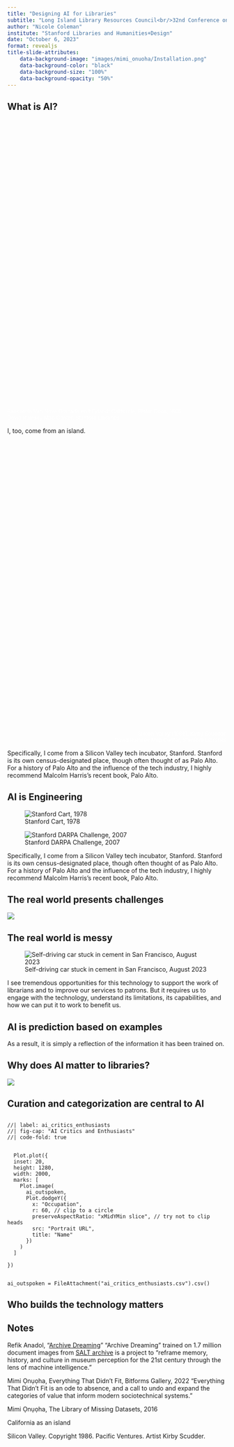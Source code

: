 ```yaml
---
title: "Designing AI for Libraries"
subtitle: "Long Island Library Resources Council<br/>32nd Conference on Libraries and the Future"
author: "Nicole Coleman"
institute: "Stanford Libraries and Humanities+Design"
date: "October 6, 2023"
format: revealjs
title-slide-attributes:
    data-background-image: "images/mimi_onuoha/Installation.png"
    data-background-color: "black"
    data-background-size: "100%"
    data-background-opacity: "50%"
---
```


## What is AI? {background-color="rgb(63,29,14)" .center}




## {background-color="black" background-image="images/stanford_libraries/GoosCalifornia1666.jpg" background-size="110%"}

::: {style="margin-top: 680px; margin-left: 0px; font-size: 12px; color: white;"}
Paskaerte Van Nova Granada en t'Eylandt California, Pieter Goos, 1666.</br>
David Rumsey Map Center, Stanford Libraries
:::
::: {.notes}
I, too, come from an island. 
:::


## {background-color="rgb(63,29,14)" background-image="images/stanford_libraries/SiliconValley_13182000.jpg" background-size="600px"}


::: {style="margin-top: 680px; margin-left: 0px; font-size: 12px; color: white; text-align:right;"}
Silicon Valley (1986), Kirby Scudder.</br>
David Rumsey Map Center, Stanford Libraries
:::


::: {.notes}
Specifically, I come from a Silicon Valley tech incubator, Stanford. Stanford is its own census-designated place, though often thought of as Palo Alto. For a history of Palo Alto and the influence of the tech industry, I highly recommend Malcolm Harris's recent book, Palo Alto.
:::


## AI is Engineering {background-color="rgb(63,29,14)"}

::: {layout-ncol=2}

![Stanford Cart, 1978](https://exhibits.stanford.edu/uploads/spotlight/attachment/file/465/Cart.road.1978.2.jpg)

![Stanford DARPA Challenge, 2007](https://stacks.stanford.edu/image/iiif/wn080vv3550/wn080vv3550/full/full/0/default.jpg)

:::

::: {.notes}
Specifically, I come from a Silicon Valley tech incubator, Stanford. Stanford is its own census-designated place, though often thought of as Palo Alto. For a history of Palo Alto and the influence of the tech industry, I highly recommend Malcolm Harris's recent book, Palo Alto.
:::

## The real world presents challenges {background-color="black" visibility="hidden"}

<!--![](https://www.teslarati.com/wp-content/uploads/2023/08/cruise-wet-cement-e1692203896571.jpeg)-->
![](images/misc/Cruise_stuck_in_concrete.png)

## The real world is messy {background-color="rgb(63,29,14)"}

![Self-driving car stuck in cement in San Francisco, August 2023](https://www.teslarati.com/wp-content/uploads/2023/08/cruise-wet-cement-e1692203896571.jpeg)



::: {.notes}
I see tremendous opportunities for this technology to support the work of librarians and to improve our services to patrons. But it requires us to engage with the technology, understand its limitations, its capabilities, and how we can put it to work to benefit us.
:::

## AI is prediction based on examples


::: {.notes}
As a result, it is simply a reflection of the information it has been trained on. 
:::

## Why does AI matter to libraries?

![](images/misc/ChatGPT_to_ban_books_iowa.png)

## Curation and categorization are central to AI {.center}


## {background-color="black" visibility="hidden"}

```ojs
//| label: ai_critics_enthusiasts
//| fig-cap: "AI Critics and Enthusiasts"
//| code-fold: true


  Plot.plot({
  inset: 20,
  height: 1280,
  width: 2000,
  marks: [
    Plot.image(
      ai_outspoken,
      Plot.dodgeY({
        x: "Occupation",
        r: 60, // clip to a circle
        preserveAspectRatio: "xMidYMin slice", // try not to clip heads
        src: "Portrait URL",
        title: "Name"
      })
    )
  ]
  
})


```
```ojs

ai_outspoken = FileAttachment("ai_critics_enthusiasts.csv").csv()

```

## Who builds the technology matters 

## {background-iframe="https://www.youtube.com/embed/0ZpXhJG6Ff4?si=KU7zDbJbKRRPG1GG&autoplay=1&controls=0&start=6"}




## Notes {.smaller .scrollable}

Refik Anadol, "[Archive Dreaming](codaworx.com/project/archive-dreaming-salt-research)"
"Archive Dreaming" trained on 1.7 million document images from [SALT archive](https://archives.saltresearch.org/) is a project to "reframe memory, history, and culture in museum perception for the 21st century through the lens of machine intelligence."


Mimi Ọnụọha, Everything That Didn’t Fit, Bitforms Gallery, 2022
"Everything That Didn’t Fit is an ode to absence, and a call to undo and expand the categories of value that inform modern sociotechnical systems."

Mimi Ọnụọha, The Library of Missing Datasets, 2016


California as an island

Silicon Valley. Copyright 1986. Pacific Ventures. Artist Kirby Scudder. 

